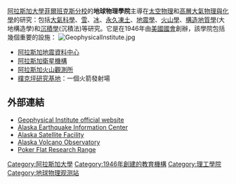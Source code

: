 [[阿拉斯加大學|阿拉斯加大學]][[阿拉斯加大學菲爾班克斯分校|菲爾班克斯分校]]的'''地球物理學院'''主導在[[太空物理|太空物理]]和[[高層大氣物理與化學|高層大氣物理與化學]]的研究：包括[[大氣科學|大氣科學]]、[[雪|雪]]、[[冰|冰]]、[[永久凍土|永久凍土]]、[[地震學|地震學]]、[[火山學|火山學]]、[[構造地質學|構造地質學]](大地構造學)和[[沉積學|沉積學]](沉積法)等研究。它是在1946年由[[美國國會|美國國會]]創辦，該學院包括幾個重要的設施：
[[File:GeophysicalInstitute.jpg|thumb]]
*[[阿拉斯加地震資料中心|阿拉斯加地震資料中心]]
*[[阿拉斯加衛星機構|阿拉斯加衛星機構]]
*[[阿拉斯加火山觀測所|阿拉斯加火山觀測所]]
*[[樸克坪研究基地|樸克坪研究基地]]：一個火箭發射場

== 外部連結 ==
*[http://www.gi.alaska.edu Geophysical Institute official website]{{Wayback|url=http://www.gi.alaska.edu/ |date=20100324101341 }}
*[http://www.aeic.alaska.edu/ Alaska Earthquake Information Center]{{Wayback|url=http://www.aeic.alaska.edu/ |date=20100412093040 }}
*[http://www.asf.alaska.edu/ Alaska Satellite Facility]{{Wayback|url=http://www.asf.alaska.edu/ |date=20051027032448 }}
*[http://www.avo.alaska.edu/ Alaska Volcano Observatory]{{Wayback|url=http://www.avo.alaska.edu/ |date=20100420212802 }}
*[https://web.archive.org/web/20100609151247/http://www.gi.alaska.edu/pfrr/ Poker Flat Research Range]

{{coord|64|51|34|N|147|50|59|W|region:US_type:landmark|display=title}}

{{University of Alaska System}}
{{US-west-university-stub}}
{{science-stub}}

[[Category:阿拉斯加大學|Category:阿拉斯加大學]]
[[Category:1946年創建的教育機構|Category:1946年創建的教育機構]]
[[Category:理工學院|Category:理工學院]]
[[Category:地球物理观测站|Category:地球物理观测站]]